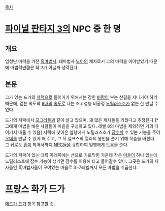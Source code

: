 [[목차]]
= [[파이널 판타지 3]]의 NPC 중 한 명 =
== 개요 ==
엄청난 마력을 가진 [[흑마법사]]. 대마법사 [[노아]]의 제자로서 그의 마력을 이어받았기 때문에 마법력만큼은 최고가 아닐까 생각된다. 

== 본문 ==
그가 있는 드가의 [[저택]]으로 들어가기 위해서는 강한 [[바람]]이 부는 산길을 지나가야 하기 때문에, 걷는 속도의 [[8]]배의 [[속도]]로 나는 초고성능 비공정 [[노틸러스호]]가 없는 한 만날 수 없다.

드가의 저택에서 [[모그리]]들과 같이 살고 있으며, 꽤 많은 제자들을 키웠다고 추정된다.[* 그에게 마법을 배운 사람들이 마을을 구성하고 있다. 레벨 8의 마법을 제외하면 거의 다 여기서 배울 수 있음] 저택에 찾아온 일행에게 노틸러스호가 [[잠수]]할 수 있는 기능을 주어 [[우네]]를 만날 수 있게 해 주고, 그 뒤 실크스의 열쇠의 봉인을 풀기 위해 목숨을 바친다. 그 뒤로도 [[혼]]이 되어서까지 [[NPC]]들을 규합하여 일행에게 도움을 준다.

드가의 저택이 있는 대륙 아래쪽에는 산으로 가로막힌 가운데 작은 [[마을]]이 하나 있는데, 노틸러스호에 잠수 기능이 생기면 잠수를 이용해 타고 들어갈수 있다. 그곳은 드가의 제자들인 흑마법사들이 모여있는 마을로 3~7레벨까지 모든 마법을 취급한다.


= [[프랑스]] 화가 드가 =
[[에드가 드가]] 항목 참고할 것.
